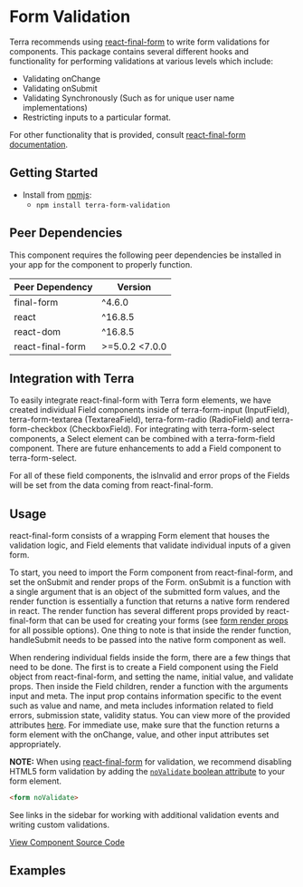 

<Badge />

# Form Validation

Terra recommends using [react-final-form](https://github.com/final-form/react-final-form) to write form validations for components. This package contains several different hooks and functionality for performing validations at various levels which include:

- Validating onChange
- Validating onSubmit
- Validating Synchronously (Such as for unique user name implementations)
- Restricting inputs to a particular format.

For other functionality that is provided, consult [react-final-form documentation](https://github.com/final-form/react-final-form).


## Getting Started

- Install from [npmjs](https://www.npmjs.com):
  - `npm install terra-form-validation`

<!-- AUTO-GENERATED-CONTENT:START Peer Dependencies -->
## Peer Dependencies

This component requires the following peer dependencies be installed in your app for the component to properly function.

| Peer Dependency | Version |
|-|-|
| final-form | ^4.6.0 |
| react | ^16.8.5 |
| react-dom | ^16.8.5 |
| react-final-form | >=5.0.2 <7.0.0 |

<!-- AUTO-GENERATED-CONTENT:END -->

## Integration with Terra

To easily integrate react-final-form with Terra form elements, we have created individual Field components inside of terra-form-input (InputField), terra-form-textarea (TextareaField), terra-form-radio (RadioField) and terra-form-checkbox (CheckboxField). For integrating with terra-form-select components, a Select element can be combined with a terra-form-field component. There are future enhancements to add a Field component to terra-form-select.

For all of these field components, the isInvalid and error props of the Fields will be set from the data coming from react-final-form.

## Usage

react-final-form consists of a wrapping Form element that houses the validation logic, and Field elements that validate individual inputs of a given form.

To start, you need to import the Form component from react-final-form, and set the onSubmit and render props of the Form. onSubmit is a function with a single argument that is an object of the submitted form values, and the render function is essentially a function that returns a native form rendered in react. The render function has several different props provided by react-final-form that can be used for creating your forms (see [form render props](https://github.com/final-form/react-final-form#formrenderprops) for all possible options). One thing to note is that inside the render function, handleSubmit needs to be passed into the native form component as well.

When rendering individual fields inside the form, there are a few things that need to be done. The first is to create a Field component using the Field object from react-final-form, and setting the name, initial value, and validate props. Then inside the Field children, render a function with the arguments input and meta. The input prop contains information specific to the event such as value and name, and meta includes information related to field errors, submission state, validity status. You can view more of the provided attributes [here](https://github.com/final-form/react-final-form#fieldrenderprops). For immediate use, make sure that the function returns a form element with the onChange, value, and other input attributes set appropriately.

**NOTE:** When using [react-final-form](https://github.com/final-form/react-final-form) for validation, we recommend disabling HTML5 form validation by adding the [`noValidate` boolean attribute](https://developer.mozilla.org/en-US/docs/Web/HTML/Element/form#attr-novalidate) to your form element.

```html
<form noValidate>
```

See links in the sidebar for working with additional validation events and writing custom validations.

[View Component Source Code](https://github.com/cerner/terra-framework/tree/master/packages/terra-form-validation)

## Examples 
<DefaultFormValidation title="Basic Form Validation Example" />
